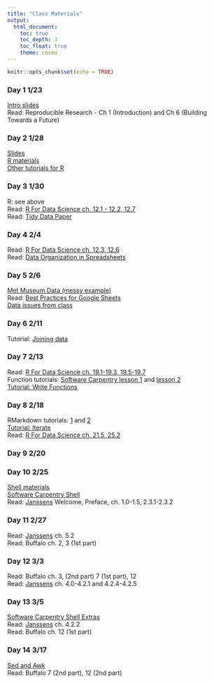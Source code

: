 ```yaml
---
title: "Class Materials"
output: 
  html_document:
    toc: true
    toc_depth: 3
    toc_float: true
    theme: cosmo
---
```


```r
knitr::opts_chunk$set(echo = TRUE)
```

### Day 1 1/23
[Intro slides](https://docs.google.com/presentation/d/1leuqEq3fMsP4chlN1tfmopWeNAF2EsITLIRQk5ssXMU/edit?usp=sharing)  
Read: Reproducible Research - Ch 1 (Introduction) and Ch 6 (Building Towards a Future)

### Day 2 1/28
[Slides](https://docs.google.com/presentation/d/1RgwBEe16PYOgCUgy8cvXUtFe7mG_Y5XuZfvbwrxWZ3c/edit?usp=sharing)  
[R materials](Oz_fires_DC_remix.html)  
[Other tutorials for R](https://rstudio.cloud/learn/primers)

### Day 3 1/30
R: see above  
Read: [R For Data Science ch. 12.1 - 12.2, 12.7](https://r4ds.had.co.nz/tidy-data.html)  
Read: [Tidy Data Paper](http://www.jstatsoft.org/v59/i10/paper)  

### Day 4 2/4
Read: [R For Data Science ch. 12.3, 12.6](https://r4ds.had.co.nz/tidy-data.html)  
Read: [Data Organization in Spreadsheets](https://www.tandfonline.com/doi/full/10.1080/00031305.2017.1375989)

### Day 5 2/6
[Met Museum Data (messy example)](https://github.com/metmuseum/openaccess)  
Read: [Best Practices for Google Sheets](https://matthewlincoln.net/2018/03/26/best-practices-for-using-google-sheets-in-your-data-project.html)  
[Data issues from class](https://docs.google.com/document/d/1epE3unqsXIsngYSXaGuqolCpQZPpU9SQQcMuXswcEh0/edit?usp=sharing)

### Day 6 2/11
Tutorial: [Joining data](https://datacarpentry.org/R-ecology-lesson/05-r-and-databases.html#complex-database-queries)

### Day 7 2/13
Read: [R For Data Science ch. 19.1-19.3, 19.5-19.7](https://r4ds.had.co.nz/functions.html)  
Function tutorials: [Software Carpentry lesson 1](https://swcarpentry.github.io/r-novice-inflammation/02-func-R/)
and [lesson 2](https://swcarpentry.github.io/r-novice-gapminder/10-functions/)  
[Tutorial: Write Functions](https://rstudio.cloud/learn/primers)

### Day 8 2/18
RMarkdown tutorials: [1](https://kbroman.org/knitr_knutshell/pages/Rmarkdown.html) and [2](https://kbroman.org/datacarpentry_R_2018-06-04/04-rmarkdown.html)  
[Tutorial: Iterate](https://rstudio.cloud/learn/primers)  
Read: [R For Data Science ch. 21.5, 25.2](https://r4ds.had.co.nz/)  

### Day 9 2/20


### Day 10 2/25  
[Shell materials](shell.html)  
[Software Carpentry Shell](http://swcarpentry.github.io/shell-novice/)  
Read: [Janssens](https://www.datascienceatthecommandline.com/) Welcome, Preface, ch. 1.0-1.5, 2.3.1-2.3.2

### Day 11 2/27
Read: [Janssens](https://www.datascienceatthecommandline.com/) ch. 5.2  
Read: Buffalo ch. 2, 3 (1st part)

### Day 12 3/3
Read: Buffalo ch. 3, (2nd part) 7 (1st part), 12  
Read: [Janssens](https://www.datascienceatthecommandline.com/) ch. 4.0-4.2.1 and 4.2.4-4.2.5

### Day 13 3/5
[Software Carpentry Shell Extras](https://carpentries-incubator.github.io/shell-extras/)  
Read: [Janssens](https://www.datascienceatthecommandline.com/) ch. 4.2.2  
Read: Buffalo ch. 12 (1st part)

### Day 14 3/17
[Sed and Awk](https://neurohackweek.github.io/advancedunix/01-first-part/)  
Read: Buffalo 7 (2nd part), 12 (2nd part)
